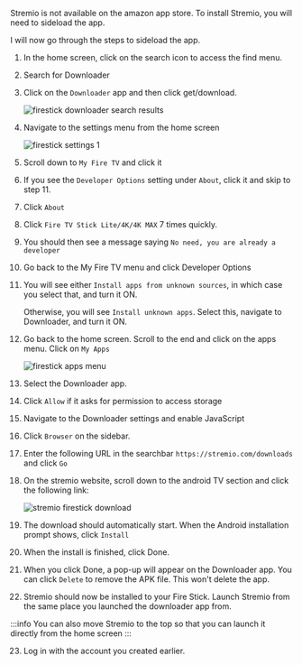 Stremio is not available on the amazon app store. To install Stremio, you will need to sideload the app.

I will now go through the steps to sideload the app.

1. In the home screen, click on the search icon to access the find menu.

2. Search for Downloader

3. Click on the `Downloader` app and then click get/download.

    ![firestick downloader search results](../img/firestick_downloader_search_result.jpg)

4. Navigate to the settings menu from the home screen

    ![firestick settings 1](../img/firestick_settings_1.jpg)

5. Scroll down to `My Fire TV` and click it

6. If you see the `Developer Options` setting under `About`, click it and skip to step 11.

7. Click `About`

8. Click `Fire TV Stick Lite/4K/4K MAX` 7 times quickly.

9. You should then see a message saying `No need, you are already a developer`

10. Go back to the My Fire TV menu and click Developer Options

11. You will see either `Install apps from unknown sources`, in which case you select that, and turn it ON.

    Otherwise, you will see `Install unknown apps`. Select this, navigate to Downloader, and turn it ON.

12. Go back to the home screen. Scroll to the end and click on the apps menu. Click on `My Apps`

    ![firestick apps menu](../img/firestick_apps_menu.png)

13. Select the Downloader app.

14. Click `Allow` if it asks for permission to access storage

15. Navigate to the Downloader settings and enable JavaScript

16. Click `Browser` on the sidebar.

17. Enter the following URL in the searchbar `https://stremio.com/downloads` and click `Go`

18. On the stremio website, scroll down to the android TV section and click the following link:

    ![stremio firestick download](../img/stremio_firestick_download.png)

19. The download should automatically start. When the Android installation prompt shows, click `Install`

20. When the install is finished, click Done.

21. When you click Done, a pop-up will appear on the Downloader app. You can click `Delete` to remove the APK file. This won't delete the app.

22. Stremio should now be installed to your Fire Stick. Launch Stremio from the same place you launched the downloader app from.

:::info
    You can also move Stremio to the top so that you can launch it directly from the home screen
:::

23. Log in with the account you created earlier.